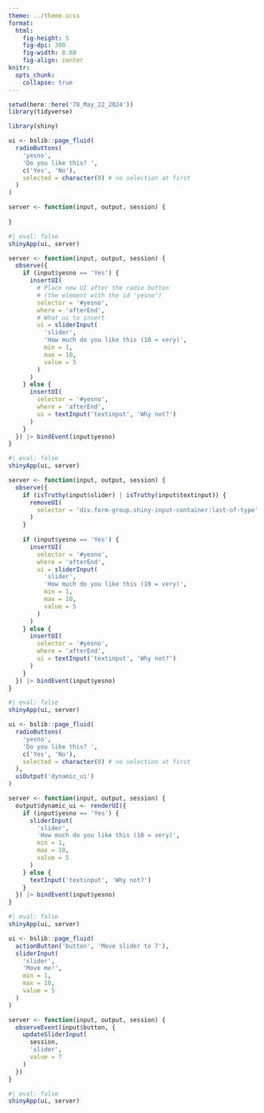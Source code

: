 ```yaml
---
theme: ../theme.scss
format: 
  html: 
    fig-height: 5
    fig-dpi: 300
    fig-width: 8.88
    fig-align: center
knitr: 
  opts_chunk: 
    collapse: true
---
```


```r
setwd(here::here('78_May_22_2024'))
library(tidyverse)
```




```r
library(shiny)

ui <- bslib::page_fluid(
  radioButtons(
    'yesno', 
    'Do you like this? ', 
    c('Yes', 'No'),
    selected = character(0) # no selection at first
  )
)

server <- function(input, output, session) {
  
}
```



```r
#| eval: false
shinyApp(ui, server)
```



```r
server <- function(input, output, session) {
  observe({
    if (input$yesno == 'Yes') {
      insertUI(
        # Place new UI after the radio button
        # (the element with the id 'yesno')
        selector = '#yesno', 
        where = 'afterEnd',
        # What ui to insert
        ui = sliderInput(
          'slider', 
          'How much do you like this (10 = very)', 
          min = 1, 
          max = 10, 
          value = 5
        )
      )
    } else {
      insertUI(
        selector = '#yesno',
        where = 'afterEnd',
        ui = textInput('textinput', 'Why not?')
      )
    }
  }) |> bindEvent(input$yesno)
}
```

```r
#| eval: false
shinyApp(ui, server)
```



```r
server <- function(input, output, session) {
  observe({
    if (isTruthy(input$slider) | isTruthy(input$textinput)) {
      removeUI(
        selector = 'div.form-group.shiny-input-container:last-of-type'
      )
    }
    
    if (input$yesno == 'Yes') {
      insertUI(
        selector = '#yesno', 
        where = 'afterEnd',
        ui = sliderInput(
          'slider', 
          'How much do you like this (10 = very)', 
          min = 1, 
          max = 10, 
          value = 5
        )
      )
    } else {
      insertUI(
        selector = '#yesno',
        where = 'afterEnd',
        ui = textInput('textinput', 'Why not?')
      )
    }
  }) |> bindEvent(input$yesno)
}
```

```r
#| eval: false
shinyApp(ui, server)
```



```r
ui <- bslib::page_fluid(
  radioButtons(
    'yesno', 
    'Do you like this? ', 
    c('Yes', 'No'),
    selected = character(0) # no selection at first
  ),
  uiOutput('dynamic_ui')
)
```

```r
server <- function(input, output, session) {
  output$dynamic_ui <- renderUI({
    if (input$yesno == 'Yes') {
      sliderInput(
        'slider', 
        'How much do you like this (10 = very)', 
        min = 1, 
        max = 10, 
        value = 5
      )
    } else {
      textInput('textinput', 'Why not?')
    }
  }) |> bindEvent(input$yesno)
}
```

```r
#| eval: false
shinyApp(ui, server)
```



```r
ui <- bslib::page_fluid(
  actionButton('button', 'Move slider to 7'),
  sliderInput(
    'slider', 
    'Move me!', 
    min = 1, 
    max = 10, 
    value = 5
  )
)

server <- function(input, output, session) {
  observeEvent(input$button, {
    updateSliderInput(
      session, 
      'slider', 
      value = 7
    )
  })
}
```


```r
#| eval: false
shinyApp(ui, server)
```







